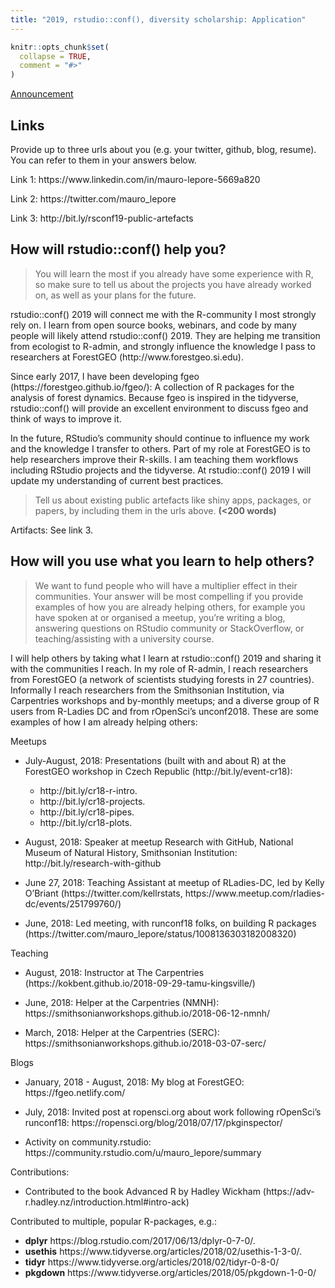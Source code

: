 ```yaml
---
title: "2019, rstudio::conf(), diversity scholarship: Application"
---
```


```r
knitr::opts_chunk$set(
  collapse = TRUE,
  comment = "#>"
)
```

[Announcement](https://blog.rstudio.com/2018/08/10/rstudio-conf-2019-diversity-scholarships/)

## Links

Provide up to three urls about you (e.g. your twitter, github, blog, resume). You can refer to them in your answers below.

Link 1: https://www.linkedin.com/in/mauro-lepore-5669a820

Link 2: https://twitter.com/mauro_lepore

Link 3: http://bit.ly/rsconf19-public-artefacts

## How will rstudio::conf() help you?

> You will learn the most if you already have some experience with R, so make sure to tell us about the projects you have already worked on, as well as your plans for the future.

rstudio::conf() 2019 will connect me with the R-community I most strongly rely on. I learn from open source books, webinars, and code by many people will likely attend rstudio::conf() 2019. They are helping me transition from ecologist to R-admin, and strongly influence the knowledge I pass to researchers at ForestGEO (http://www.forestgeo.si.edu).

Since early 2017, I have been developing fgeo (https://forestgeo.github.io/fgeo/): A collection of R packages for the analysis of forest dynamics. Because fgeo is inspired in the tidyverse, rstudio::conf() will provide an excellent environment to discuss fgeo and think of ways to improve it.

In the future, RStudio's community should continue to influence my work and the knowledge I transfer to others. Part of my role at ForestGEO is to help researchers improve their R-skills. I am teaching them workflows including RStudio projects and the tidyverse. At rstudio::conf() 2019 I will update my understanding of current best practices.

> Tell us about existing public artefacts like shiny apps, packages, or papers, by including them in the urls above. __(<200 words)__

Artifacts: See link 3.

## How will you use what you learn to help others?

> We want to fund people who will have a multiplier effect in their communities. Your answer will be most compelling if you provide examples of how you are already helping others, for example you have spoken at or organised a meetup, you're writing a blog, answering questions on RStudio community or StackOverflow, or teaching/assisting with a university course.

I will help others by taking what I learn at rstudio::conf() 2019 and sharing it with the communities I reach. In my role of R-admin, I reach researchers from ForestGEO (a network of scientists studying forests in 27 countries). Informally I reach researchers from the Smithsonian Institution, via Carpentries workshops and by-monthly meetups; and a diverse group of R users from R-Ladies DC and from rOpenSci's unconf2018. These are some examples of how I am already helping others:

Meetups

* July-August, 2018: Presentations (built with and about R) at the ForestGEO workshop in Czech Republic (http://bit.ly/event-cr18):
    * http://bit.ly/cr18-r-intro.
    * http://bit.ly/cr18-projects.
    * http://bit.ly/cr18-pipes.
    * http://bit.ly/cr18-plots.

* August, 2018: Speaker at meetup Research with GitHub, National Museum of Natural History, Smithsonian Institution: http://bit.ly/research-with-github  

* June 27, 2018: Teaching Assistant at meetup of RLadies-DC, led by Kelly O'Briant (https://twitter.com/kellrstats, https://www.meetup.com/rladies-dc/events/251799760/)

* June, 2018: Led meeting, with runconf18 folks, on building R packages (https://twitter.com/mauro_lepore/status/1008136303182008320)

Teaching

* August, 2018: Instructor at The Carpentries (https://kokbent.github.io/2018-09-29-tamu-kingsville/)

* June, 2018: Helper at the Carpentries (NMNH): https://smithsonianworkshops.github.io/2018-06-12-nmnh/

* March, 2018: Helper at the Carpentries (SERC): https://smithsonianworkshops.github.io/2018-03-07-serc/



Blogs

* January, 2018 - August, 2018: My blog at ForestGEO: https://fgeo.netlify.com/

* July, 2018: Invited post at ropensci.org about work following rOpenSci's runconf18: https://ropensci.org/blog/2018/07/17/pkginspector/

* Activity on community.rstudio: https://community.rstudio.com/u/mauro_lepore/summary



Contributions:

* Contributed to the book Advanced R by Hadley Wickham (https://adv-r.hadley.nz/introduction.html#intro-ack)

Contributed to multiple, popular R-packages, e.g.:

* __dplyr__ https://blog.rstudio.com/2017/06/13/dplyr-0-7-0/.
* __usethis__ https://www.tidyverse.org/articles/2018/02/usethis-1-3-0/.
* __tidyr__ https://www.tidyverse.org/articles/2018/02/tidyr-0-8-0/
* __pkgdown__ https://www.tidyverse.org/articles/2018/05/pkgdown-1-0-0/


